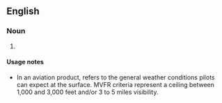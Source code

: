 ==English==

===Noun===
{{en-noun|-}}

# {{lb|en|aviation}} {{initialism of|[[marginal]] [[VFR]] [[fly]]ing [[condition]]s|lang=en}}

====Usage notes====
* In an aviation product, refers to the general weather conditions pilots can expect at the surface. MVFR criteria represent a ceiling between 1,000 and 3,000 feet and/or 3 to 5 miles visibility.